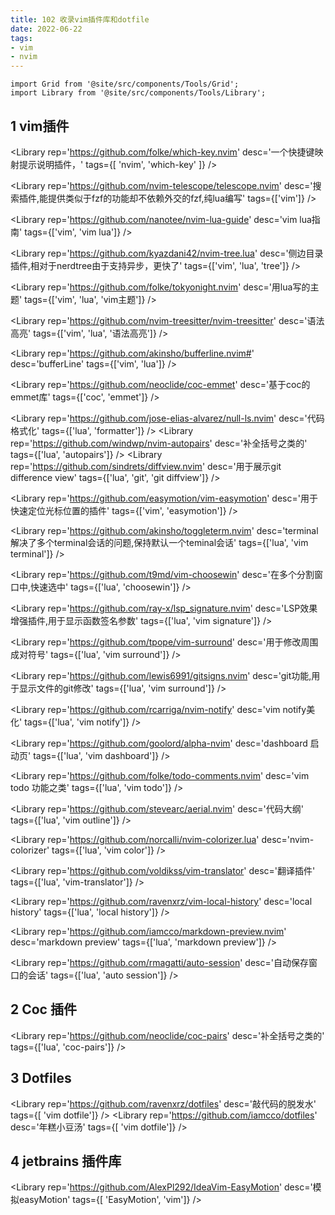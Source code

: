 ```yaml
---
title: 102 收录vim插件库和dotfile
date: 2022-06-22
tags:
- vim
- nvim
---
```



```mdx-code-block
import Grid from '@site/src/components/Tools/Grid';
import Library from '@site/src/components/Tools/Library';
```

## 1 vim插件
<Grid>

<Library
rep='https://github.com/folke/which-key.nvim'
desc='一个快捷键映射提示说明插件，'
tags={[ 'nvim', 'which-key' ]}
/>

<Library
rep='https://github.com/nvim-telescope/telescope.nvim'
desc='搜索插件,能提供类似于fzf的功能却不依赖外交的fzf,纯lua编写'
tags={['vim']}
/>

<Library
rep='https://github.com/nanotee/nvim-lua-guide'
desc='vim lua指南'
tags={['vim', 'vim lua']}
/>

<Library
rep='https://github.com/kyazdani42/nvim-tree.lua'
desc='侧边目录插件,相对于nerdtree由于支持异步，更快了'
tags={['vim', 'lua', 'tree']}
/>

<Library
rep='https://github.com/folke/tokyonight.nvim'
desc='用lua写的主题'
tags={['vim', 'lua', 'vim主题']}
/>

<Library
rep='https://github.com/nvim-treesitter/nvim-treesitter'
desc='语法高亮'
tags={['vim', 'lua', '语法高亮']}
/>

<Library
rep='https://github.com/akinsho/bufferline.nvim#'
desc='bufferLine'
tags={['vim', 'lua']}
/>

<Library
rep='https://github.com/neoclide/coc-emmet'
desc='基于coc的emmet库'
tags={['coc', 'emmet']}
/>

<Library
rep='https://github.com/jose-elias-alvarez/null-ls.nvim'
desc='代码格式化'
tags={['lua', 'formatter']}
/>
<Library
rep='https://github.com/windwp/nvim-autopairs'
desc='补全括号之类的'
tags={['lua', 'autopairs']}
/>
<Library
rep='https://github.com/sindrets/diffview.nvim'
desc='用于展示git difference view'
tags={['lua', 'git', 'git diffview']}
/>

<Library
rep='https://github.com/easymotion/vim-easymotion'
desc='用于快速定位光标位置的插件'
tags={['vim', 'easymotion']}
/>

<Library
rep='https://github.com/akinsho/toggleterm.nvim'
desc='terminal 解决了多个terminal会话的问题,保持默认一个teminal会话'
tags={['lua', 'vim terminal']}
/>

<Library
rep='https://github.com/t9md/vim-choosewin'
desc='在多个分割窗口中,快速选中'
tags={['lua', 'choosewin']}
/>

<Library
rep='https://github.com/ray-x/lsp_signature.nvim'
desc='LSP效果增强插件,用于显示函数签名参数'
tags={['lua', 'vim signature']}
/>

<Library
rep='https://github.com/tpope/vim-surround'
desc='用于修改周围成对符号'
tags={['lua', 'vim surround']}
/>

<Library
rep='https://github.com/lewis6991/gitsigns.nvim'
desc='git功能,用于显示文件的git修改'
tags={['lua', 'vim surround']}
/>

<Library
rep='https://github.com/rcarriga/nvim-notify'
desc='vim notify美化'
tags={['lua', 'vim notify']}
/>

<Library
rep='https://github.com/goolord/alpha-nvim'
desc='dashboard 启动页'
tags={['lua', 'vim dashboard']}
/>

<Library
rep='https://github.com/folke/todo-comments.nvim'
desc='vim todo 功能之类'
tags={['lua', 'vim todo']}
/>

<Library
rep='https://github.com/stevearc/aerial.nvim'
desc='代码大纲'
tags={['lua', 'vim outline']}
/>

<Library
rep='https://github.com/norcalli/nvim-colorizer.lua'
desc='nvim-colorizer'
tags={['lua', 'vim color']}
/>

<Library
rep='https://github.com/voldikss/vim-translator'
desc='翻译插件'
tags={['lua', 'vim-translator']}
/>

<Library
rep='https://github.com/ravenxrz/vim-local-history'
desc='local history'
tags={['lua', 'local history']}
/>

<Library
rep='https://github.com/iamcco/markdown-preview.nvim'
desc='markdown preview'
tags={['lua', 'markdown preview']}
/>

<Library
rep='https://github.com/rmagatti/auto-session'
desc='自动保存窗口的会话'
tags={['lua', 'auto session']}
/>

</Grid>

## 2 Coc 插件

<Grid>

<Library
rep='https://github.com/neoclide/coc-pairs'
desc='补全括号之类的'
tags={['lua', 'coc-pairs']}
/>

</Grid>


## 3 Dotfiles

<Grid>

<Library
rep='https://github.com/ravenxrz/dotfiles'
desc='敲代码的脱发水'
tags={[ 'vim dotfile']}
/>
<Library
rep='https://github.com/iamcco/dotfiles'
desc='年糕小豆汤'
tags={[ 'vim dotfile']}
/>

</Grid>


## 4 jetbrains 插件库

<Grid>

<Library
rep='https://github.com/AlexPl292/IdeaVim-EasyMotion'
desc='模拟easyMotion'
tags={[ 'EasyMotion', 'vim']}
/>

</Grid>
